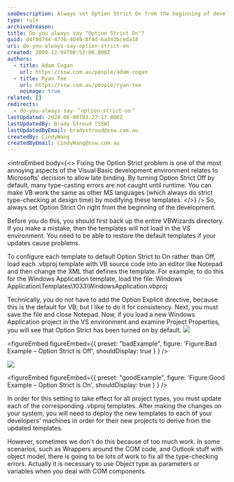 ```yaml
---
seoDescription: Always set Option Strict On from the beginning of development to ensure strict type-checking and prevent runtime errors.
type: rule
archivedreason:
title: Do you always say "Option Strict On"?
guid: d4f0d744-4736-4049-8f4d-6a343bceda18
uri: do-you-always-say-option-strict-on
created: 2009-12-04T08:53:06.000Z
authors:
  - title: Adam Cogan
    url: https://ssw.com.au/people/adam-cogan
  - title: Ryan Tee
    url: https://ssw.com.au/people/ryan-tee
    noimage: true
related: []
redirects:
  - do-you-always-say-＂option-strict-on＂
lastUpdated: 2024-06-08T03:27:17.000Z
lastUpdatedBy: Brady Stroud [SSW]
lastUpdatedByEmail: bradystroud@ssw.com.au
createdBy: CindyWang
createdByEmail: CindyWang@ssw.com.au
---
```


<introEmbed
  body={<>
Fixing the Option Strict problem is one of the most annoying aspects of the Visual Basic development environment relates to Microsofts' decision to allow late binding. By turning Option Strict Off by default, many type-casting errors are not caught until runtime. You can make VB work the same as other MS languages (which always do strict type-checking at design time) by modifying these templates.
  </>}
/>
So, always set Option Strict On right from the beginning of the development.

Before you do this, you should first back up the entire VBWizards directory. If you make a mistake, then the templates will not load in the VS environment. You need to be able to restore the default templates if your updates cause problems.

To configure each template to default Option Strict to On rather than Off, load each .vbproj template with VB source code into an editor like Notepad and then change the XML that defines the template. For example, to do this for the Windows Application template, load the file: Windows Application\Templates\1033\WindowsApplication.vbproj

Technically, you do not have to add the Option Explicit directive, because this is the default for VB; but I like to do it for consistency. Next, you must save the file and close Notepad. Now, if you load a new Windows Application project in the VS environment and examine Project Properties, you will see that Option Strict has been turned on by default.
![](/uploads/rules/do-you-always-say-option-strict-on/OptionStrictOff_Newsmall.gif)

<figureEmbed figureEmbed={{
  preset: "badExample",
  figure: 'Figure:Bad Example – Option Strict is Off',
  shouldDisplay: true
} } />

![](/uploads/rules/do-you-always-say-option-strict-on/OptionStrictOn_Newsmall.gif)

<figureEmbed figureEmbed={{
  preset: "goodExample",
  figure: 'Figure:Good Example – Option Strict is On',
  shouldDisplay: true
} } />


In order for this setting to take effect for all project types, you must update each of the corresponding .vbproj templates. After making the changes on your system, you will need to deploy the new templates to each of your developers' machines in order for their new projects to derive from the updated templates.

However, sometimes we don't do this because of too much work. In some scenarios, such as Wrappers around the COM code, and Outlook stuff with object model, there is going to be lots of work to fix all the type-checking errors. Actually it is necessary to use Object type as parameters or variables when you deal with COM components.
